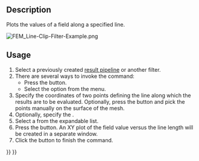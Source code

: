 <languages/>
<translate>

<!--T:4-->
{{Docnav
|[[FEM_PostFilterContours|Contours filter]]
|[[FEM_PostFilterLinearizedStresses|Stress linearization plot]]
|[[FEM_Workbench|FEM]]
|IconL=FEM_PostFilterContours.svg
|IconR=FEM_PostFilterLinearizedStresses.svg
|IconC=Workbench_FEM.svg
}}

<!--T:1-->
{{GuiCommand
|Name=FEM PostFilterDataAlongLine
|MenuLocation=Results → Line clip filter
|Workbenches=[[FEM_Workbench|FEM]]
|SeeAlso=[[FEM_PostPipelineFromResult|FEM Result pipeline]], [[FEM_tutorial|FEM tutorial]]
}}

==Description== <!--T:6-->

<!--T:2-->
Plots the values of a field along a specified line.

</translate>
[[File:FEM_Line-Clip-Filter-Example.png]]
<translate>

<!--T:8-->
{{Caption|A line clip filter inside a [[FEM_PostFilterClipRegion|Region clip filter]].</br>
The Region clip filter is the semi-transparent object.</br>
The part of the line outside the Region clip filter is set to a value of zero and therefore appears blue.}}

==Usage== <!--T:7-->

<!--T:3-->
# Select a previously created [[FEM_PostPipelineFromResult|result pipeline]] or another filter.
# There are several ways to invoke the command:
#* Press the {{Button|[[Image:FEM_PostFilterDataAlongLine.svg|16px]] [[FEM_PostFilterDataAlongLine|Line clip filter]]}} button.
#* Select the {{MenuCommand|Results → [[Image:FEM_PostFilterDataAlongLine.svg|16px]] Line clip filter}} option from the menu.
# Specify the coordinates of two points defining the line along which the results are to be evaluated. Optionally, press the {{Button|Select Points}} button and pick the points manually on the surface of the mesh.
# Optionally, specify the {{MenuCommand|Resolution}}.
# Select a {{MenuCommand|Field}} from the expandable list.
# Press the {{Button|Create Plot}} button. An XY plot of the field value versus the line length will be created in a separate window.
# Click the {{Button|OK}} button to finish the command.


<!--T:5-->
{{Docnav
|[[FEM_PostFilterContours|Contours filter]]
|[[FEM_PostFilterLinearizedStresses|Stress linearization plot]]
|[[FEM_Workbench|FEM]]
|IconL=FEM_PostFilterContours.svg
|IconR=FEM_PostFilterLinearizedStresses.svg
|IconC=Workbench_FEM.svg
}}

</translate>
{{FEM Tools navi{{#translation:}}}}
{{Userdocnavi{{#translation:}}}}
{{clear}}